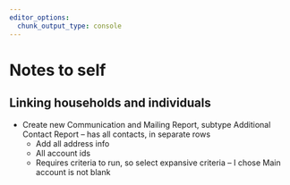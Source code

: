 ```yaml
---
editor_options:
  chunk_output_type: console
---
```


# Notes to self

## Linking households and individuals

-   Create new Communication and Mailing Report, subtype Additional Contact Report -- has all contacts, in separate rows
    -   Add all address info
    -   All account ids
    -   Requires criteria to run, so select expansive criteria -- I chose Main account is not blank